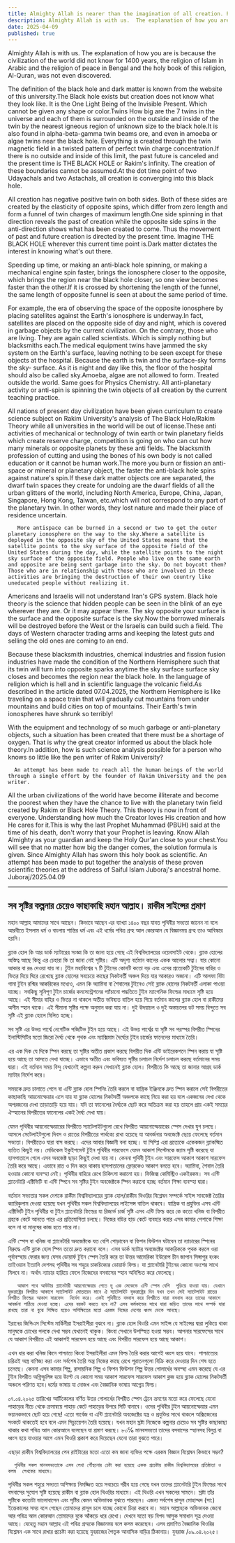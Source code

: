 ```yaml
---
title: Almighty Allah is nearer than the imagination of all creation. Proof of Rakim Science
description: Almighty Allah is with us.  The explanation of how you are is because the civilization of the world did not know for 1400 years, the religion of Islam in Arabic and the religion of peace in Bengal and the holy book of this religion, Al-Quran, was not even discovered.
date: 2025-04-09
published: true
---
```


Almighty Allah is with us.  The explanation of how you are is because the civilization of the world did not know for 1400 years, the religion of Islam in Arabic and the religion of peace in Bengal and the holy book of this religion, Al-Quran, was not even discovered.

The definition of the black hole and dark matter is known from the website of this university.The Black hole exists but creation does not know what they look like. It is the One Light Being of the Invisible Present. Which cannot be given any shape or color.Twins How big are the 7 twins in the universe and each of them is surrounded on the outside and inside of the twin by the nearest igneous region of unknown size to the black hole.It is also found in alpha-beta-gamma twin beams ore, and even in amoeba or algae twins near the black hole. Everything is created through the twin magnetic field in a twisted pattern of perfect twin charge concentration.If there is no outside and inside of this limit, the past future is canceled and the present time is THE BLACK HOLE or Rakim's infinity. The creation of these boundaries cannot be assumed.At the dot time point of two Udayachals and two Astachals, all creation is converging into this black hole.

All creation has negative positive twin on both sides. Both of these sides are created by the elasticity of opposite spins, which differ from zero length and form a funnel of twin charges of maximum length.One side spinning in that direction reveals the past of creation while the opposite side spins in the anti-direction shows what has been created to come. Thus the movement of past and future creation is directed by the present time. Imagine THE BLACK HOLE wherever this current time point is.Dark matter dictates the interest in knowing what's out there.

Speeding up time, or making an anti-black hole spinning, or making a mechanical engine spin faster, brings the ionosphere closer to the opposite, which brings the region near the black hole closer, so one view becomes faster than the other.If it is crossed by shortening the length of the funnel, the same length of opposite funnel is seen at about the same period of time.

For example, the era of observing the space of the opposite ionosphere by placing satellites against the Earth's ionosphere is underway.In fact, satellites are placed on the opposite side of day and night, which is covered in garbage objects by the current civilization. On the contrary, those who are living. They are again called scientists. Which is simply nothing but blacksmiths each.The medical equipment twins have jammed the sky system on the Earth's surface, leaving nothing to be seen except for these objects at the hospital. Because the earth is twin and the surface-sky forms the sky- surface. As it is night and day like this, the floor of the hospital should also be called sky.Amoeba, algae are not allowed to form. Treated outside the world. Same goes for Physics Chemistry. All anti-planetary activity or anti-spin is spinning the twin objects of all creation by the current teaching practice.

All nations of present day civilization have been given curriculum to create science subject on Rakim University's analysis of The Black Hole/Rakim Theory while all universities in the world will be out of license.These anti activities of mechanical or technology of twin earth or twin planetary fields which create reserve charge, competition is going on who can cut how many minerals or opposite planets by these anti fields. The blacksmith profession of cutting and using the bones of his own body is not called education or it cannot be human work.The more you burn or fission an anti-space or mineral or planetary object, the faster the anti-black hole spins against nature's spin.If these dark matter objects ore are separated, the dwarf twin spaces they create for undoing are the dwarf fields of all the urban glitters of the world, including North America, Europe, China, Japan, Singapore, Hong Kong, Taiwan, etc.which will not correspond to any part of the planetary twin. In other words, they lost nature and made their place of residence uncertain.

       More antispace can be burned in a second or two to get the outer planetary ionosphere on the way to the sky.Where a satellite is deployed in the opposite sky of the United States means that the satellite points to the sky surface of the opposite field of the United States during the day, while the satellite points to the night sky surface of the opposite field. People who live on the same earth and opposite are being sent garbage into the sky. Do not boycott them?Those who are in relationship with those who are involved in these activities are bringing the destruction of their own country like uneducated people without realizing it.

Americans and Israelis will not understand Iran's GPS system. Black hole theory is the science that hidden people can be seen in the blink of an eye wherever they are. Or it may appear there. The sky opposite your surface is the surface and the opposite surface is the sky.Now the borrowed minerals will be destroyed before the West or the Israelis can build such a field. The days of Western character trading arms and keeping the latest guts and selling the old ones are coming to an end.

Because these blacksmith industries, chemical industries and fission fusion industries have made the condition of the Northern Hemisphere such that its twin will turn into opposite sparks anytime the sky surface surface sky closes and becomes the region near the black hole. In the language of religion which is hell and in scientific language the volcanic field.As described in the article dated 07.04.2025, the Northern Hemisphere is like traveling on a space train that will gradually cut mountains from under mountains and build cities on top of mountains. Their Earth's twin ionospheres have shrunk so terribly!

With the equipment and technology of so much garbage or anti-planetary objects, such a situation has been created that there must be a shortage of oxygen.
That is why the great creator informed us about the black hole theory.In addition, how is such science analysis possible for a person who knows so little like the pen writer of Rakim University?

      An attempt has been made to reach all the human beings of the world through a single effort by the founder of Rakim University and the pen writer.

All the urban civilizations of the world have become illiterate and become the poorest when they have the chance to live with the planetary twin field created by Rakim or Black Hole Theory. This theory is now in front of everyone. Understanding how much the Creator loves His creation and how He cares for it.This is why the last Prophet Muhammad (PBUH) said at the time of his death, don't worry that your Prophet is leaving. Know Allah Almighty as your guardian and keep the Holy Qur'an close to your chest.You will see that no matter how big the danger comes, the solution formula is given. Since Almighty Allah has sworn this holy book as scientific. An attempt has been made to put together the analysis of these proven scientific theories at the address of Saiful Islam Juboraj's ancestral home.
Juboraj/2025.04.09

---

## সব সৃষ্টির কল্পনার চেয়েও কাছাকাছি মহান আল্লাহ। রাকীম  সাইন্সের প্রমাণ

মহান আল্লাহ আমাদের সাথে আছেন।  কিভাবে আছেন এর ব‍্যাখ‍্যা ১৪০০ বছর যাবত পৃথিবীর সভ‍্যতা জানেন না বলে আরবীতে ইসলাম ধর্ম ও বাংলায় শান্তির ধর্ম এবং এই ধর্মের পবিত্র গ্রন্হ আল  কোরআন যে বিজ্ঞানময় গ্রন্হ তাও আবিস্কার হয়নি।

ব্ল‍্যাক হোল কি আর ডার্ক ম‍্যাটারের সংজ্ঞা কি তা জানা হয়ে গেছে এই বিশ্ববিদ্যালয়ের ওয়েবসাইট থেকে। ব্ল‍্যাক হোলের অস্তিত্ব আছে কিন্তু এর চেহারা কি তা জানা নেই সৃষ্টির। এটি অদৃশ‍্য বর্তমান কালের একক আলোর সত্বা। যার কোনো আকার বা রঙ দেওয়া যায় না। টুইন মহাবিশ্বের ৭ টি টুইনের কোনটি কতো বড় এবং এদের প্রত‍্যেকটি টুইনের বাহির ও ভিতর দিয়ে ঘিরে রেখেছে ব্ল‍্যাক হোলের সবচেয়ে কাছের  নিকটবর্তী অঞ্চল দিয়ে যার আকারও অজানা।
এটি আলফা বিটা গামা টুইন রশ্মির আকরিকের মধ‍্যেও, এমন কি অ‍্যামিবা বা শৈবালের টুইনেও সেই ব্ল‍্যাক হোলের নিকটবর্তী এলাকা পাওয়া যাচ্ছে। সবকিছু সূনিপূণ  টুইন চার্জের কনসেন্ট্রেশনের  প‍্যাঁচানো পদ্ধতিতে টুইন ম‍্যাগেনিক ফিল্ডের মাধ‍্যমে সৃষ্টি হয়ে আছে। এই সীমার বাহির ও ভিতর না থাকলে অতীত ভবিষ‍্যত বাতিল হয়ে গিয়ে বর্তমান কালের ব্ল‍্যাক হোল বা রাকীমের অসীম স্হান থাকে। এই সীমানা সৃষ্টির পক্ষে অনুমান করা যায় না। দুই উদয়াচল ও দুই অস্তাচলের ডট সময় বিন্দুতে সব সৃষ্টি এই ব্ল‍্যাক হোলে মিলিত  হচ্ছে।

সব সৃষ্টি এর উভয় পার্শ্বে নেগেটিভ পজিটিভ টুইন হয়ে আছে। এই উভয় পার্শ্বের যা সৃষ্টি সব পরস্পর বিপরীত স্পিনের ইলাস্টিসিটির মতো জিরো দৈর্ঘ‍্য থেকে পৃথক এবং  ম‍্যাক্সিমাম দৈর্ঘ্যের টুইন চার্জের  ফানেলের মাধ‍্যমে তৈরি।

এর এক দিক যে দিকে স্পিন করছে তা সৃষ্টির অতীত প্রকাশ করছে বিপরীত দিক এন্টি ডাইরেকশনে স্পিন করায় যা সৃষ্টি হয়ে আছে তা আসতে দেখা যাচ্ছে। এভাবে অতীত এবং ভবিষ‍্যত সৃষ্টির  চলাচল নির্দেশ চলাচল করছে বর্তমানের সময় দ্বারা। এই বর্তমান সময় বিন্দু যেখানেই কল্পনা করুন সেখানেই ব্ল‍্যাক হোল।
বিপরীতে কি আছে তা জানার আগ্রহ ডার্ক ম‍্যাটার নির্দেশ করে।

সময়কে দ্রুত চালাতে গেলে বা এন্টি ব্ল‍্যাক হোল স্পিনিং তৈরি করলে বা যান্ত্রিক ইঞ্জিনকে দ্রুত স্পিন করালে সেই বিপরীতের কাছাকাছি আয়নোস্ফেয়ার এসে যায় যা ব্ল‍্যাক হোলের নিকটবর্তী অঞ্চলকে কাছে নিয়ে করা হয় বলে একজনের দেখা থেকে অপরজনের দেখা তাড়াতাড়ি হয়ে যায়।  যদি তা ফানেলের দৈর্ঘ‍্যকে ছোট করে অতিক্রম করা হয় তাহলে প্রায় একই সময়ের ঐস্হানের বিপরীতের ফানেলের একই দৈর্ঘ‍্য দেখা যায়।

যেমন পৃথিবীর আয়নোস্ফেয়ারের  বিপরীতে স‍্যাটেলাইটগুলো রেখে বিপরীত আয়নোস্ফেয়ারের স্পেস দেখার যুগ চলছে। আসলে সেটেলাইটগুলো দিবস ও রাতের বিপরীতের পার্থক‍্যে রাখা হয়েছে যা আবর্জনার অবজেক্টে ছেয়ে ফেলেছে বর্তমান সভ‍্যতা। বিপরীতেও যারা বাস করছে। এদের আবার বিজ্ঞানী বলা হচ্ছে। যা সিম্প্লি এরা প্রত‍্যেকে একেকজন ব্ল‍্যাকস্মিত ব‍্যতিত কিছুই নয়। মেডিকেল ইকুইপমেন্ট টুইন পৃথিবীর সারফেসে যেমন আকাশ সিস্টেমকে জ‍্যাম সৃষ্টি করেছে যা হাসপাতালে গেলে এসব অবজেক্ট ছাড়া কিছুই দেখা যায় না। কেননা পৃথিবী টুইন এবং সারফেস আকাশ আকাশ সারফেস তৈরি করে আছে। এভাবে রাত ও দিন করে থাকায় হাসপাতালের ফ্লোরকেও আকাশ বলতে হবে। অ‍্যামিবা, শৈবাল তৈরি হওয়ার কোনো ব‍্যবস্হা নেই। পৃথিবীর বাহিরে রেখে চিকিৎসা করানো হয়। ফিজিক্স কেমিস্ট্রিও একইরকম। সব এন্টি প্ল‍্যানেটারি এক্টিভিটি বা এন্টি স্পিনে সব সৃষ্টির টুইন অবজেক্টকে স্পিন করানো হচ্ছে বর্তমান শিক্ষা ব‍্যবস্হা দ্বারা। 

বর্তমান সভ‍্যতার সকল দেশকে রাকীম বিশ্ববিদ্যালয়ের ব্ল‍্যাক হোল/রাকীম থিওরির বিশ্লেষন সম্পর্কে সাইন্স সাবজেক্ট তৈরির ক‍্যারিকুলাম দেওয়া হয়েছে যখন পৃথিবীর সকল বিশ্ববিদ্যালয়ের লাইসেন্স বাতিল থাকবে।
যান্ত্রিক বা প্রযুক্তির এসব এন্টি এক্টিভিটি টুইন পৃথিবীর বা টুইন প্ল‍্যানেটারি ফিল্ডের যা রিজার্ভ চার্জ  সৃষ্টি এসব এন্টি ফিল্ড করে কে কতো খনিজ বা বিপরীত গ্রহকে কেটে আনতে পারে এর প্রতিযোগিতা চলছে। নিজের ব‍ডির হাড় কেটে ব‍্যবহার করার এসব কামার পেশাকে শিক্ষা বলে না বা মানুষের কাজ হতে পারে না।

এন্টি স্পেস বা খনিজ বা প্ল‍্যানেটারি অবজেক্টকে যত বেশি পোড়াবেন বা ফিশন ফিউশন ঘটাবেন তা  ন‍্যাচারের স্পিনের বিরুদ্ধে এন্টি ব্ল‍্যাক হোল স্পিন ততো দ্রুত  করানো বলে। এসব ডার্ক ম‍্যাটার অবজেক্টের আকরিককে পৃথক করলে ওরা পূর্বাবস্হায় ফেরার জন‍্য যেসব ডোয়ার্ফ টুইন স্পেস তৈরি করে তা উত্তর আমেরিকা ইউরোপ চীন জাপান সিঙ্গাপুর হংকং তাইওয়ান ইত‍্যাদি দেশসহ পৃথিবীর সব শহুরে চাকচিক‍্যের ডোয়ার্ফ ফিল্ড। যা প্ল‍্যানেটারি টুইনের কোনো অংশের সাথে মিলবে না। অর্থাৎ ন‍্যাচার হারিয়ে ফেলে নিজেদের বসবাসের স্হান অনিশ্চিত করে ফেলেছে।

       আকাশ পথে আউটার প্ল‍্যানেটারী আয়নোস্ফেয়ার পেতে দু এক সেকেন্ডে এন্টি স্পেস বেশি  পুড়িয়ে যাওয়া যায়। যেখানে যুক্তরাষ্ট্রের বিপরীত আকাশে স‍্যাটেলাইট মোতায়েন মানে ঐ স‍্যাটেলাইট যুক্তরাষ্ট্রের দিন যখন তখন সেই স‍্যাটেলাইট রাতের বিপরীত ফিল্ডের আকাশ সারফেস  নির্দেশ করে। একই পৃথিবীতে বসবাস করে বিপরীতে যারা বসবাস করে তাদের আকাশে আবর্জনা পাঠিয়ে দেওয়া হচ্ছে। এদের বয়কট করতে হবে না? এসব কর্মকান্ডের সাথে যারা জড়িত তাদের সাথে সম্পর্ক যারা রাখছে তারা না বুঝে শিক্ষিত হয়েও অশিক্ষিতের মতো এরকম নিজের দেশের ধ্বংস ডেকে আনছে।

ইরানের জিপিএস সিস্টেম মার্কিনীরা ইসরাইলীরা বুঝবে না। ব্ল‍্যাক হোল থিওরি এমন সাইন্স যে সাইন্সের দ্বারা লুকিয়ে থাকা মানুষকে চোখের পলকে দেখা সম্ভব যেখানেই থাকুক। কিংবা সেখানে উপস্হিত হওয়া সম্ভব। আপনার সারফেসের সাথে যে আকাশ বিপরীতে এই আকাশই সারফেস হয়ে আছে এবং বিপরীত সারফেস হয়ে আছে আকাশ।

এখন ধার করা খনিজ কিনে পাশ্চাত্য কিংবা ইসরাইলীরা এমন ফিল্ড তৈরি করার আগেই  ধ্বংস হয়ে যাবে। পাশ্চাত্যের চরিত্রই অস্ত্র বাণিজ‍্য করা এবং সর্বশেষ  তৈরি অন্ত্র নিজের কাছে রেখে পূরাতনগুলো বিক্রি করে দেওয়ার দিন শেষ হতে চলেছে। কেননা এসব কামার শিল্প, রাসায়নিক শিল্প ও ফিশন ফিউশন শিল্প  উত্তর গোলার্ধের অবস্হা এমন করেছে যে এর টুইন বিপরীত অগ্নিস্ফুলিঙ্গ হয়ে উল্টে যে কোনো সময় আকাশ সারফেস সারফেস আকাশ ক্লজ হয়ে ব্ল‍্যাক হোলের নিকটবর্তী অঞ্চলে পরিণত হবে।ধর্মের ভাষায় যা দোজখ এবং বৈজ্ঞানিক ভাষায় আগ্নেয় ফিল্ড।

০৭.০৪.২০২৫ তারিখের  আর্টিকেলের বর্ণিত উত্তর গোলার্ধের বিপরীত স্পেস ট্রেনে ভ্রমণের মতো করে ফেলেছে যেনো পাহাড়ের নীচে থেকে ক্রমান্বয়ে পাহাড় কেটে পাহাড়ের উপরে সিটি বানাবে। ওদের পৃথিবীর টুইন আয়নোস্ফেয়ার এমন ভয়ানকভাবে ছোট হয়ে গেছে! এতো গার্বেজ বা এন্টি প্ল‍্যানেটারি অবজেক্টের যন্ত্র ও প্রযুক্তির সাথে থাকলে অক্সিজেনের সংকটে থাকতেই হবে বলে এমন সিচ‍্যুয়েশন তৈরি হয়েছে। যখন মহান স্রষ্টা নিজেকে  কল্পনার চেয়েও সব সৃষ্টির কাছাকাছা থাকার কথা পবিত্র আল কোরআনে বলেছেন যা প্রমাণ করছে।
৮০℅ মানবসভ‍্যতা তাদের বসবাসের স্হানসহ বিলুপ্ত বা ধ্বংস হয়ে যাওয়ার আগে এমন থিওরি প্রকাশ করে দিয়েছেন যেনো তারা বুঝতে পারে।

এছাড়া রাকীম বিশ্ববিদ্যালয়ের পেন রাইটারের মতো এতো কম জানা ব‍্যক্তির পক্ষে এরকম বিজ্ঞান বিশ্লেষন কিভাবে সম্ভব?

      পৃথিবীর সকল মানবসভ‍্যতাকে এসব লেখা পৌঁছনোর চেষ্টা করা হয়েছে একক প্রচেষ্টায় রাকীম বিশ্ববিদ্যালয়ের প্রতিষ্ঠাতা ও কলম  লেখকের মাধ‍্যমে।

পৃথিবীর সকল শহুরে সভ‍্যতা অশিক্ষায় নিমজ্জিত হয়ে সবচেয়ে গরীব হয়ে গেছে যখন তাদের প্ল‍্যানেটারি টুইন ফিল্ডের সাথে বসবাসের সুযোগ সৃষ্টি হয়েছে রাকীম বা ব্ল‍্যাক হোল থিওরির মাধ‍্যমে। এই থিওরি এখন সকলের সামনে। স্রষ্টা তাঁর সৃষ্টিকে কতোটা ভালোবাসেন এবং সৃষ্টির কেমন  অভিভাবক বুঝতে পারছেন।
এজন‍্য সর্বশেষ রাসূল মোহাম্মদ (সা:)  ইন্তেকালের সময় বলে গেছেন তোমাদের রাসূল চলে যাচ্ছে কোনো চিন্তা করবে না। মহান আল্লাহকে অভিভাবক জেনো আর পবিত্র আল কোরআন তোমাদের বুকে আঁকড়ে ধরে রেখো।
দেখবে যতো বড় বিপদ আসুক সমাধান সূত্র দেওয়া আছে। যেহেতু মহান আল্লাহ এই পবিত্র গ্রন্হকে বিজ্ঞানময় বলে কসম করেছেন। এসব প্রমাণিত বৈজ্ঞানিক থিওরির বিশ্লেষন এক সাথে রাখার প্রচেষ্টা করা হয়েছে  যুবরাজের পৈতৃক আবাসিক বাড়ির ঠিকানায়।
যুবরাজ /০৯.০৪.২০২৫।  
